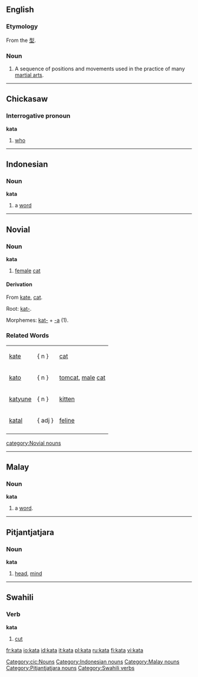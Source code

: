 ==English==
{{wikipedia}}

===Etymology===
From the {{Ja.}} [[型]].

===Noun===
{{en-noun}}

#{{martial arts}} A sequence of positions and movements used in the practice of many [[martial art]]s.

----

==Chickasaw==
===Interrogative pronoun===
'''kata'''
# [[who]]

[[Category:cic:Nouns]]


----

==Indonesian==
===Noun===
'''kata'''

# a [[word]]

[[Category:Indonesian nouns]]


----

==Novial==
===Noun===
'''kata'''
#[[female]] [[cat]]

====Derivation====
From [[kate]], [[cat]].

Root: [[kat-]].

Morphemes: [[kat-]] + [[-a]] (1).

===Related Words===
{|
|[[kate]] ||   { n }   ||[[cat]]
|-
|[[kato]] ||   { n }   || [[tomcat]], [[male]] [[cat]]
|-
|[[katyune]] ||   { n }   || [[kitten]]
|-
|[[katal]] ||   { adj }   || [[feline]]
|-
|}

[[category:Novial nouns]]

----

==Malay==
===Noun===
'''kata'''

# a [[word]].

[[Category:Malay nouns]]

----

==Pitjantjatjara==

===Noun===
'''kata'''

# [[head]], [[mind]]

[[Category:Pitjantjatjara nouns]]

----

==Swahili==

===Verb===
'''kata'''

#[[cut]]

[[Category:Swahili verbs]]

[[fr:kata]]
[[io:kata]]
[[id:kata]]
[[it:kata]]
[[pl:kata]]
[[ru:kata]]
[[fi:kata]]
[[vi:kata]]